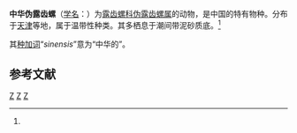 {{Speciesbox
| taxon = Pseudoringicula sinensis
| binomial_authority = Lin, 1980<ref name='id10529'>{{cite web| url =http://www.bioinfo.cn/db05/BjdwSpecies.php?action=view&id=10529| title =中华伪露齿螺| work =《中国动物物种编目数据库》| publisher =中国科学院微生物研究所| author =中国科学院动物研究所| accessdate =2009-04-28| deadurl =yes| archiveurl =https://web.archive.org/web/20131203122335/http://www.bioinfo.cn/db05/BjdwSpecies.php?action=view| archivedate =2013-12-03}}</ref>
}}

'''中华伪露齿螺'''（[[学名|学名]]：{{lang|la|''Pseudoringicula sinensis''}}）为[[露齿螺科|露齿螺科]][[伪露齿螺属|伪露齿螺属]]的动物，是中国的特有物种。分布于[[天津|天津]]等地，属于温带性种类。其多栖息于潮间带泥砂质底。<ref name='id10529'/>

其[[种加词|种加词]]“''sinensis''”意为“中华的”。

== 参考文献 ==
{{reflist}}

{{软体动物小作品}}

{{Taxonbar}}
[[Category:1980年描述的动物|Z]]
[[Category:伪露齿螺属|Z]]
[[Category:中国特有种|Z]]